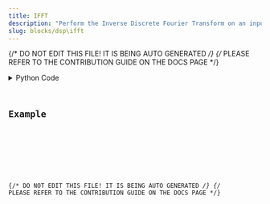 ```yaml
---
title: IFFT
description: "Perform the Inverse Discrete Fourier Transform on an input signal."
slug: blocks/dsp\ifft
---
```


{/* DO NOT EDIT THIS FILE! IT IS BEING AUTO GENERATED */}
{/* PLEASE REFER TO THE CONTRIBUTION GUIDE ON THE DOCS PAGE */}


<PythonDocsDisplay docstring={docstring} />
<details>
<summary>Python Code</summary>



<Code code={pythonCode} lang="py" wrap theme="dracula" />

[Find this Flojoy Block on GitHub](https://github.com/flojoy-ai/blocks/blob/main/blocks/DSP\IFFT/IFFT.py)

</details>

## Example


<GetHelpWidget />


<AppDisplay app={app} blockName="IFFT" client:visible />


<Example />

{/* DO NOT EDIT THIS FILE! IT IS BEING AUTO GENERATED */}
{/* PLEASE REFER TO THE CONTRIBUTION GUIDE ON THE DOCS PAGE */}
